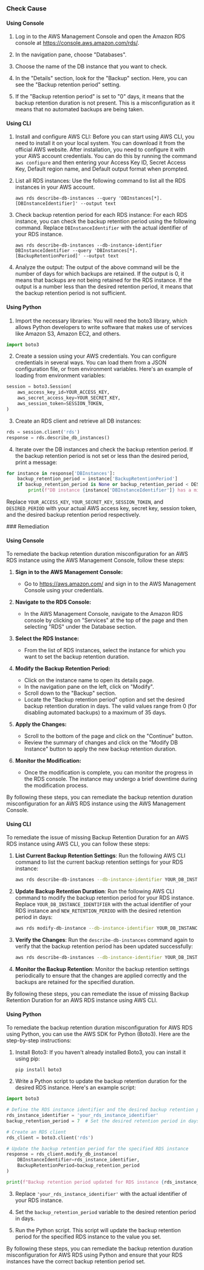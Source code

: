 

<Tabs><Tab title='Cause'>
### Check Cause

#### Using Console

1. Log in to the AWS Management Console and open the Amazon RDS console at https://console.aws.amazon.com/rds/.

2. In the navigation pane, choose "Databases".

3. Choose the name of the DB instance that you want to check.

4. In the "Details" section, look for the "Backup" section. Here, you can see the "Backup retention period" setting. 

5. If the "Backup retention period" is set to "0" days, it means that the backup retention duration is not present. This is a misconfiguration as it means that no automated backups are being taken.

#### Using CLI

1. Install and configure AWS CLI: Before you can start using AWS CLI, you need to install it on your local system. You can download it from the official AWS website. After installation, you need to configure it with your AWS account credentials. You can do this by running the command `aws configure` and then entering your Access Key ID, Secret Access Key, Default region name, and Default output format when prompted.

2. List all RDS instances: Use the following command to list all the RDS instances in your AWS account.

   ```
   aws rds describe-db-instances --query 'DBInstances[*].[DBInstanceIdentifier]' --output text
   ```

3. Check backup retention period for each RDS instance: For each RDS instance, you can check the backup retention period using the following command. Replace `DBInstanceIdentifier` with the actual identifier of your RDS instance.

   ```
   aws rds describe-db-instances --db-instance-identifier DBInstanceIdentifier --query 'DBInstances[*].[BackupRetentionPeriod]' --output text
   ```

4. Analyze the output: The output of the above command will be the number of days for which backups are retained. If the output is 0, it means that backups are not being retained for the RDS instance. If the output is a number less than the desired retention period, it means that the backup retention period is not sufficient.

#### Using Python

1. Import the necessary libraries: You will need the boto3 library, which allows Python developers to write software that makes use of services like Amazon S3, Amazon EC2, and others.

```python
import boto3
```

2. Create a session using your AWS credentials. You can configure credentials in several ways. You can load them from a JSON configuration file, or from environment variables. Here's an example of loading from environment variables:

```python
session = boto3.Session(
    aws_access_key_id=YOUR_ACCESS_KEY,
    aws_secret_access_key=YOUR_SECRET_KEY,
    aws_session_token=SESSION_TOKEN,
)
```

3. Create an RDS client and retrieve all DB instances:

```python
rds = session.client('rds')
response = rds.describe_db_instances()
```

4. Iterate over the DB instances and check the backup retention period. If the backup retention period is not set or less than the desired period, print a message:

```python
for instance in response['DBInstances']:
    backup_retention_period = instance['BackupRetentionPeriod']
    if backup_retention_period is None or backup_retention_period < DESIRED_PERIOD:
        print(f"DB instance {instance['DBInstanceIdentifier']} has a misconfigured backup retention period.")
```

Replace `YOUR_ACCESS_KEY`, `YOUR_SECRET_KEY`, `SESSION_TOKEN`, and `DESIRED_PERIOD` with your actual AWS access key, secret key, session token, and the desired backup retention period respectively.

</Tab>

<Tab title='Remediation'>
### Remediation

#### Using Console

To remediate the backup retention duration misconfiguration for an AWS RDS instance using the AWS Management Console, follow these steps:

1. **Sign in to the AWS Management Console:**
   - Go to https://aws.amazon.com/ and sign in to the AWS Management Console using your credentials.

2. **Navigate to the RDS Console:**
   - In the AWS Management Console, navigate to the Amazon RDS console by clicking on "Services" at the top of the page and then selecting "RDS" under the Database section.

3. **Select the RDS Instance:**
   - From the list of RDS instances, select the instance for which you want to set the backup retention duration.

4. **Modify the Backup Retention Period:**
   - Click on the instance name to open its details page.
   - In the navigation pane on the left, click on "Modify".
   - Scroll down to the "Backup" section.
   - Locate the "Backup retention period" option and set the desired backup retention duration in days. The valid values range from 0 (for disabling automated backups) to a maximum of 35 days.
  
5. **Apply the Changes:**
   - Scroll to the bottom of the page and click on the "Continue" button.
   - Review the summary of changes and click on the "Modify DB Instance" button to apply the new backup retention duration.

6. **Monitor the Modification:**
   - Once the modification is complete, you can monitor the progress in the RDS console. The instance may undergo a brief downtime during the modification process.

By following these steps, you can remediate the backup retention duration misconfiguration for an AWS RDS instance using the AWS Management Console.

#### Using CLI

To remediate the issue of missing Backup Retention Duration for an AWS RDS instance using AWS CLI, you can follow these steps:

1. **List Current Backup Retention Settings**:
   Run the following AWS CLI command to list the current backup retention settings for your RDS instance:
   ```bash
   aws rds describe-db-instances --db-instance-identifier YOUR_DB_INSTANCE_IDENTIFIER
   ```

2. **Update Backup Retention Duration**:
   Run the following AWS CLI command to modify the backup retention period for your RDS instance. Replace `YOUR_DB_INSTANCE_IDENTIFIER` with the actual identifier of your RDS instance and `NEW_RETENTION_PERIOD` with the desired retention period in days:
   ```bash
   aws rds modify-db-instance --db-instance-identifier YOUR_DB_INSTANCE_IDENTIFIER --backup-retention-period NEW_RETENTION_PERIOD
   ```

3. **Verify the Changes**:
   Run the `describe-db-instances` command again to verify that the backup retention period has been updated successfully:
   ```bash
   aws rds describe-db-instances --db-instance-identifier YOUR_DB_INSTANCE_IDENTIFIER
   ```

4. **Monitor the Backup Retention**:
   Monitor the backup retention settings periodically to ensure that the changes are applied correctly and the backups are retained for the specified duration.

By following these steps, you can remediate the issue of missing Backup Retention Duration for an AWS RDS instance using AWS CLI.

#### Using Python

To remediate the backup retention duration misconfiguration for AWS RDS using Python, you can use the AWS SDK for Python (Boto3). Here are the step-by-step instructions:

1. Install Boto3:
   If you haven't already installed Boto3, you can install it using pip:
   ```
   pip install boto3
   ```

2. Write a Python script to update the backup retention duration for the desired RDS instance. Here's an example script:

```python
import boto3

# Define the RDS instance identifier and the desired backup retention period
rds_instance_identifier = 'your_rds_instance_identifier'
backup_retention_period = 7  # Set the desired retention period in days

# Create an RDS client
rds_client = boto3.client('rds')

# Update the backup retention period for the specified RDS instance
response = rds_client.modify_db_instance(
    DBInstanceIdentifier=rds_instance_identifier,
    BackupRetentionPeriod=backup_retention_period
)

print(f"Backup retention period updated for RDS instance {rds_instance_identifier}")
```

3. Replace `'your_rds_instance_identifier'` with the actual identifier of your RDS instance.
   
4. Set the `backup_retention_period` variable to the desired retention period in days.

5. Run the Python script. This script will update the backup retention period for the specified RDS instance to the value you set.

By following these steps, you can remediate the backup retention duration misconfiguration for AWS RDS using Python and ensure that your RDS instances have the correct backup retention period set.


</Tab>
</Tabs>